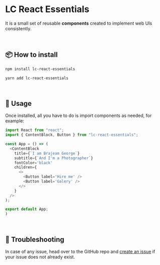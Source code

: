 <Meta title="Welcome/Getting Started" />


# LC React Essentials

It is a small set of reusable **components** created  to implement web UIs consistently.

<br/>



## 📦 How to install

  <div id="npm" title="NPM"><div>

```sh
npm install lc-react-essentials
```

  </div></div>
  <div id="yarn" title="Yarn"><div>

```sh
yarn add lc-react-essentials
```

  </div></div>
<br/>




## 🚀 Usage

Once installed, all you have to do is import components as needed, for example:

```js
import React from "react";
import { ContentBlock, Button } from "lc-react-essentials";

const App = () => (
  <ContentBlock
    title={`I am Brajeam George`}
    subtitle={`And I'm a Photographer`}
    fontColor='black'
    children={
      <>
        <Button label='Hire me' />
        <Button label='Galery' />
      </>
    }
  />
);

export default App;
)
```
<br/>


## 🔨 Troubleshooting
In case of any issue, head over to the GitHub repo and [create an issue](https://github.com/luciocabrera/lc-react-essentials/issues) if your issue does not already exist.
<br/>


